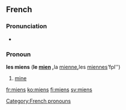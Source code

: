 ==French==

===Pronunciation===
* {{IPA|/mjɛ̃/}}

===Pronoun===
'''les miens''' {{m|p}} ('''le [[mien]] {{m}}, '''la [[mienne]]''' {{f}}, '''les [[miennes]]''' ''fpl'')

# [[mine]]

[[Category:French pronouns]]

[[fr:miens]]
[[ko:miens]]
[[fi:miens]]
[[sv:miens]]